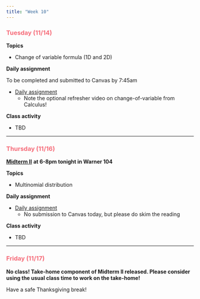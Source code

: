 ```yaml
---
title: "Week 10"
---
```


::: {style="color: #F66D7A"}
### Tuesday (11/14)
:::

**Topics**

-   Change of variable formula (1D and 2D)

**Daily assignment**

To be completed and submitted to Canvas by 7:45am

-   [Daily assignment](daily/DA_26.pdf)
    -   Note the optional refresher video on change-of-variable from Calculus!

**Class activity**

-   TBD

------------------------------------------------------------------------

::: {style="color: #F66D7A"}
### Thursday (11/16)
:::

[**Midterm II**](/exam.qmd#sec-midterm2) **at 6-8pm tonight in Warner 104**

**Topics**

-   Multinomial distribution

**Daily assignment**

-   [Daily assignment](daily/DA_27.pdf)
    -   No submission to Canvas today, but please do skim the reading

**Class activity**

-   TBD

------------------------------------------------------------------------

::: {style="color: #F66D7A"}
### Friday (11/17)
:::

**No class! Take-home component of Midterm II released. Please consider using the usual class time to work on the take-home!**

Have a safe Thanksgiving break!
